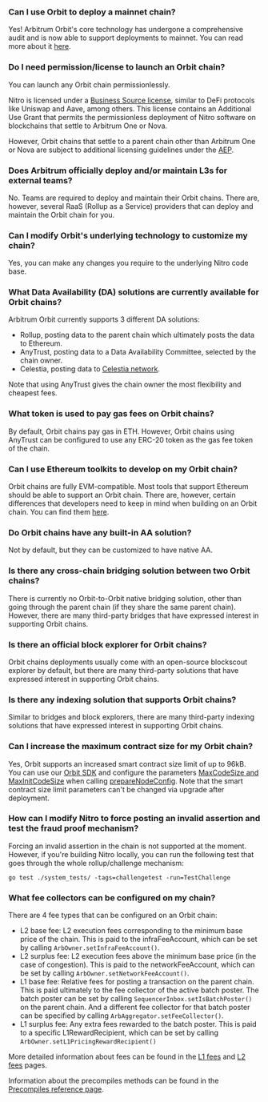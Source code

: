 ### Can I use Orbit to deploy a mainnet chain?
<p>
Yes! Arbitrum Orbit's core technology has undergone a comprehensive audit and is now able to support deployments to mainnet. You can read more about it <a href="https://docs.arbitrum.io/launch-orbit-chain/concepts/public-preview-expectations#arbitrum-orbit-is-mainnet-ready-but-deploy-to-testnet-first">here</a>.
</p>

<p>

</p>


### Do I need permission/license to launch an Orbit chain?
<p>
You can launch any Orbit chain permissionlessly. 
</p>

<p>
Nitro is licensed under a <a href="https://github.com/OffchainLabs/nitro?tab=License-1-ov-file">Business Source license</a>, similar to DeFi protocols like Uniswap and Aave, among others. This license contains an Additional Use Grant that permits the permissionless deployment of Nitro software on blockchains that settle to Arbitrum One or Nova. 
</p>

<p>
However, Orbit chains that settle to a parent chain other than Arbitrum One or Nova are subject to additional licensing guidelines under the <a href="https://docs.arbitrum.foundation/aep/ArbitrumExpansionProgramTerms.pdf">AEP</a>.
</p>

<p>

</p>

<p>

</p>


### Does Arbitrum officially deploy and/or maintain L3s for external teams?
<p>
No. Teams are required to deploy and maintain their Orbit chains. There are, however, several RaaS (Rollup as a Service) providers that can deploy and maintain the Orbit chain for you.
</p>

<p>

</p>


### Can I modify Orbit's underlying technology to customize my chain?
<p>
Yes, you can make any changes you require to the underlying Nitro code base.
</p>

<p>

</p>


### What Data Availability (DA) solutions are currently available for Orbit chains?
<p>
Arbitrum Orbit currently supports 3 different DA solutions:
</p>

<ul>
<li>Rollup, posting data to the parent chain which ultimately posts the data to Ethereum.</li>
<li>AnyTrust, posting data to a Data Availability Committee, selected by the chain owner.</li>
<li>Celestia, posting data to <a href="https://blog.celestia.org/celestia-is-first-modular-data-availability-network-to-integrate-with-arbitrum-orbit/">Celestia network</a>.</li>
</ul>
<p>
Note that using AnyTrust gives the chain owner the most flexibility and cheapest fees.
</p>

<p>

</p>


### What token is used to pay gas fees on Orbit chains?
<p>
By default, Orbit chains pay gas in ETH. However, Orbit chains using AnyTrust can be configured to use any ERC-20 token as the gas fee token of the chain.
</p>

<p>

</p>


### Can I use Ethereum toolkits to develop on my Orbit chain?
<p>
Orbit chains are fully EVM-compatible. Most tools that support Ethereum should be able to support an Orbit chain. There are, however, certain differences that developers need to keep in mind when building on an Orbit chain. You can find them <a href="https://docs.arbitrum.io/for-devs/concepts/differences-between-arbitrum-ethereum/overview">here</a>.
</p>

<p>

</p>


### Do Orbit chains have any built-in AA solution?
<p>
Not by default, but they can be customized to have native AA.
</p>


### Is there any cross-chain bridging solution between two Orbit chains?
<p>
There is currently no Orbit-to-Orbit native bridging solution, other than going through the parent chain (if they share the same parent chain). However, there are many third-party bridges that have expressed interest in supporting Orbit chains.
</p>

<p>

</p>


### Is there an official block explorer for Orbit chains?
<p>
Orbit chains deployments usually come with an open-source blockscout explorer by default, but there are many third-party solutions that have expressed interest in supporting Orbit chains.
</p>

<p>

</p>


### Is there any indexing solution that supports Orbit chains?
<p>
Similar to bridges and block explorers, there are many third-party indexing solutions that have expressed interest in supporting Orbit chains.
</p>

<p>

</p>


### Can I increase the maximum contract size for my Orbit chain?
<p>
Yes, Orbit supports an increased smart contract size limit of up to 96kB. You can use our <a href="https://github.com/OffchainLabs/arbitrum-orbit-sdk">Orbit SDK</a> and configure the parameters <a href="https://github.com/OffchainLabs/arbitrum-orbit-sdk/blob/main/src/prepareChainConfig.ts#L29">MaxCodeSize and MaxInitCodeSize</a> when calling <a href="https://github.com/OffchainLabs/arbitrum-orbit-sdk/blob/main/examples/prepare-node-config/index.ts#L43">prepareNodeConfig</a>. Note that the smart contract size limit parameters can't be changed via upgrade after deployment.
</p>

<p>

</p>


### How can I modify Nitro to force posting an invalid assertion and test the fraud proof mechanism?
<p>
Forcing an invalid assertion in the chain is not supported at the moment. However, if you're building Nitro locally, you can run the following test that goes through the whole rollup/challenge mechanism:
</p>

```shell
go test ./system_tests/ -tags=challengetest -run=TestChallenge

```
<p>

</p>


### What fee collectors can be configured on my chain?
<p>
There are 4 fee types that can be configured on an Orbit chain:
</p>

<ul>
<li>L2 base fee: L2 execution fees corresponding to the minimum base price of the chain. This is paid to the infraFeeAccount, which can be set by calling <code>ArbOwner.setInfraFeeAccount()</code>.</li>
<li>L2 surplus fee: L2 execution fees above the minimum base price (in the case of congestion). This is paid to the networkFeeAccount, which can be set by calling <code>ArbOwner.setNetworkFeeAccount()</code>.</li>
<li>L1 base fee: Relative fees for posting a transaction on the parent chain. This is paid ultimately to the fee collector of the active batch poster. The batch poster can be set by calling <code>SequencerInbox.setIsBatchPoster()</code> on the parent chain. And a different fee collector for that batch poster can be specified by calling <code>ArbAggregator.setFeeCollector()</code>.</li>
<li>L1 surplus fee: Any extra fees rewarded to the batch poster. This is paid to a specific L1RewardRecipient, which can be set by calling <code>ArbOwner.setL1PricingRewardRecipient()</code></li>
</ul>
<p>
More detailed information about fees can be found in the <a href="https://docs.arbitrum.io/arbos/l1-pricing">L1 fees</a> and <a href="https://docs.arbitrum.io/arbos/gas">L2 fees</a> pages.
</p>

<p>
Information about the precompiles methods can be found in the <a href="https://docs.arbitrum.io/build-decentralized-apps/precompiles/reference">Precompiles reference page</a>.
</p>

